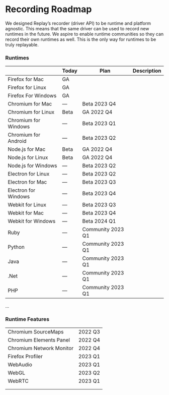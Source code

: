 # Recording Roadmap

We designed Replay’s recorder (driver API) to be runtime and platform agnostic. This means that the same driver can be used to record new runtimes in the future. We aspire to enable runtime communities so they can record their own runtimes as well. This is the only way for runtimes to be truly replayable.

### Runtimes

|  | Today | Plan | Description |
| --- | --- | --- | --- |
| Firefox for Mac | GA |  |  |
| Firefox for Linux | GA |  |  |
| Firefox For Windows | GA |  |  |
| Chromium for Mac | — | Beta 2023 Q4 |  |
| Chromium for Linux | Beta | GA 2022 Q4 |  |
| Chromium for Windows | — | Beta 2023 Q1 |  |
| Chromium for Android | — | Beta 2023 Q2 |  |
| Node.js for Mac | Beta | GA 2022 Q4 |  |
| Node.js for Linux | Beta | GA 2022 Q4 |  |
| Node.js for Windows | — | Beta 2023 Q2 |  |
| Electron for Linux | — | Beta 2023 Q2 |  |
| Electron for Mac | — | Beta 2023 Q3 |  |
| Electron for Windows | — | Beta 2023 Q4 |  |
| Webkit for Linux | — | Beta 2023 Q3 |  |
| Webkit for Mac | — | Beta 2023 Q4 |  |
| Webkit for Windows | — | Beta 2024 Q1 |  |
| Ruby | — | Community 2023 Q1 |  |
| Python | — | Community 2023 Q1 |  |
| Java | — | Community 2023 Q1 |  |
| .Net | — | Community 2023 Q1 |  |
| PHP | — | Community 2023 Q1 |  |

…

### Runtime Features

|  |  |
| --- | --- |
| Chromium SourceMaps | 2022 Q3 |
| Chromium Elements Panel | 2022 Q4 |
| Chromium Network Monitor | 2022 Q4 |
| Firefox Profiler | 2023 Q1 |
| WebAudio | 2023 Q1 |
| WebGL | 2023 Q2 |
| WebRTC | 2023 Q1 |
|  |  |
|  |  |